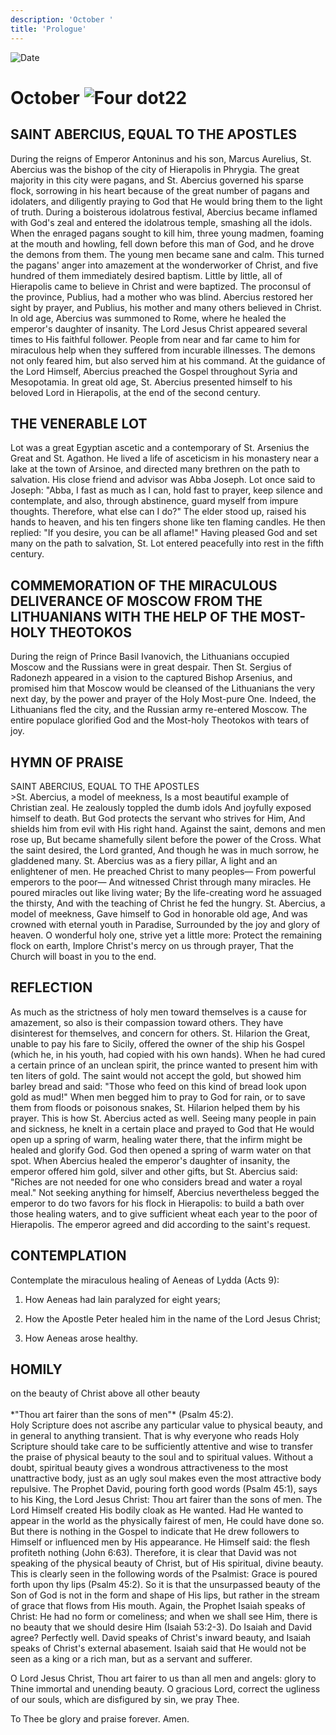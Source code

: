 ```yaml
---
description: 'October '
title: 'Prologue'
---
```


<RunningHead />
<Image src="/title-imprint.png" height={68} width={50} alt="Date" className="title-imprint"/>

# <div id="date">October <Image className="four-dot" src="/four-dot.png" height={15} width={15} alt="Four dot" />22</div>

## SAINT ABERCIUS, EQUAL TO THE APOSTLES

During the reigns of Emperor Antoninus and his son, Marcus Aurelius, St. Abercius was the bishop of the city of Hierapolis in Phrygia. The great majority in this city were pagans, and St. Abercius governed his sparse flock, sorrowing in his heart because of the great number of pagans and idolaters, and diligently praying to God that He would bring them to the light of truth. During a boisterous idolatrous festival, Abercius became inflamed with God's zeal and entered the idolatrous temple, smashing all the idols. When the enraged pagans sought to kill him, three young madmen, foaming at the mouth and howling, fell down before this man of God, and he drove the demons from them. The young men became sane and calm. This turned the pagans' anger into amazement at the wonderworker of Christ, and five hundred of them immediately desired baptism. Little by little, all of Hierapolis came to believe in Christ and were baptized. The proconsul of the province, Publius, had a mother who was blind. Abercius restored her sight by prayer, and Publius, his mother and many others believed in Christ. In old age, Abercius was summoned to Rome, where he healed the emperor's daughter of insanity. The Lord Jesus Christ appeared several times to His faithful follower. People from near and far came to him for miraculous help when they suffered from incurable illnesses. The demons not only feared him, but also served him at his command. At the guidance of the Lord Himself, Abercius preached the Gospel throughout Syria and Mesopotamia. In great old age, St. Abercius presented himself to his beloved Lord in Hierapolis, at the end of the second century.

## THE VENERABLE LOT

Lot was a great Egyptian ascetic and a contemporary of St. Arsenius the Great and St. Agathon. He lived a life of asceticism in his monastery near a lake at the town of Arsinoe, and directed many brethren on the path to salvation. His close friend and advisor was Abba Joseph. Lot once said to Joseph: "Abba, I fast as much as I can, hold fast to prayer, keep silence and contemplate, and also, through abstinence, guard myself from impure thoughts. Therefore, what else can I do?" The elder stood up, raised his hands to heaven, and his ten fingers shone like ten flaming candles. He then replied: "If you desire, you can be all aflame!" Having pleased God and set many on the path to salvation, St. Lot entered peacefully into rest in the fifth century.

## COMMEMORATION OF THE MIRACULOUS DELIVERANCE OF MOSCOW FROM THE LITHUANIANS WITH THE HELP OF THE MOST-HOLY THEOTOKOS

During the reign of Prince Basil Ivanovich, the Lithuanians occupied Moscow and the Russians were in great despair. Then St. Sergius of Radonezh appeared in a vision to the captured Bishop Arsenius, and promised him that Moscow would be cleansed of the Lithuanians the very next day, by the power and prayer of the Holy Most-pure One. Indeed, the Lithuanians fled the city, and the Russian army re-entered Moscow. The entire populace glorified God and the Most-holy Theotokos with tears of joy.


## HYMN OF PRAISE
<div style={{textAlign:'center', color:'crimson', fontWeight:'bold'}}>
SAINT ABERCIUS, EQUAL TO THE APOSTLES
</div>
>St. Abercius, a model of meekness,  
Is a most beautiful example of Christian zeal.  
He zealously toppled the dumb idols  
And joyfully exposed himself to death.  
But God protects the servant who strives for Him,  
And shields him from evil with His right hand.  
Against the saint, demons and men rose up,  
But became shamefully silent before the power of the Cross.  
What the saint desired, the Lord granted,  
And though he was in much sorrow, he gladdened many.  
St. Abercius was as a fiery pillar,  
A light and an enlightener of men.  
He preached Christ to many peoples—  
From powerful emperors to the poor—  
And witnessed Christ through many miracles.  
He poured miracles out like living water;  
By the life-creating word he assuaged the thirsty,  
And with the teaching of Christ he fed the hungry.  
St. Abercius, a model of meekness,  
Gave himself to God in honorable old age,  
And was crowned with eternal youth in Paradise,  
Surrounded by the joy and glory of heaven.  
O wonderful holy one, strive yet a little more:  
Protect the remaining flock on earth,  
Implore Christ's mercy on us through prayer,  
That the Church will boast in you to the end.  


## REFLECTION

As much as the strictness of holy men toward themselves is a cause for amazement, so also is their compassion toward others. They have disinterest for themselves, and concern for others. St. Hilarion the Great, unable to pay his fare to Sicily, offered the owner of the ship his Gospel (which he, in his youth, had copied with his own hands). When he had cured a certain prince of an unclean spirit, the prince wanted to present him with ten liters of gold. The saint would not accept the gold, but showed him barley bread and said: "Those who feed on this kind of bread look upon gold as mud!" When men begged him to pray to God for rain, or to save them from floods or poisonous snakes, St. Hilarion helped them by his prayer. This is how St. Abercius acted as well. Seeing many people in pain and sickness, he knelt in a certain place and prayed to God that He would open up a spring of warm, healing water there, that the infirm might be healed and glorify God. God then opened a spring of warm water on that spot. When Abercius healed the emperor's daughter of insanity, the emperor offered him gold, silver and other gifts, but St. Abercius said: "Riches are not needed for one who considers bread and water a royal meal." Not seeking anything for himself, Abercius nevertheless begged the emperor to do two favors for his flock in Hierapolis: to build a bath over those healing waters, and to give sufficient wheat each year to the poor of Hierapolis. The emperor agreed and did according to the saint's request.


## CONTEMPLATION

Contemplate the miraculous healing of Aeneas of Lydda (Acts 9):

1. How Aeneas had lain paralyzed for eight years;

2. How the Apostle Peter healed him in the name of the Lord Jesus Christ;

3. How Aeneas arose healthy.


## HOMILY
<div style={{textAlign:'center', color:'crimson', fontWeight:'bold'}}>
on the beauty of Christ above all other beauty
</div>
<br />
<div style={{textAlign:'right'}}>
*"Thou art fairer than the sons of men"* (Psalm 45:2).
</div>
Holy Scripture does not ascribe any particular value to physical beauty, and in general to anything transient. That is why everyone who reads Holy Scripture should take care to be sufficiently attentive and wise to transfer the praise of physical beauty to the soul and to spiritual values. Without a doubt, spiritual beauty gives a wondrous attractiveness to the most unattractive body, just as an ugly soul makes even the most attractive body repulsive. The Prophet David, pouring forth good words (Psalm 45:1), says to his King, the Lord Jesus Christ: Thou art fairer than the sons of men. The Lord Himself created His bodily cloak as He wanted. Had He wanted to appear in the world as the physically fairest of men, He could have done so. But there is nothing in the Gospel to indicate that He drew followers to Himself or influenced men by His appearance. He Himself said: the flesh profiteth nothing (John 6:63). Therefore, it is clear that David was not speaking of the physical beauty of Christ, but of His spiritual, divine beauty. This is clearly seen in the following words of the Psalmist: Grace is poured forth upon thy lips (Psalm 45:2). So it is that the unsurpassed beauty of the Son of God is not in the form and shape of His lips, but rather in the stream of grace that flows from His mouth. Again, the Prophet Isaiah speaks of Christ: He had no form or comeliness; and when we shall see Him, there is no beauty that we should desire Him (Isaiah 53:2-3). Do Isaiah and David agree? Perfectly well. David speaks of Christ's inward beauty, and Isaiah speaks of Christ's external abasement. Isaiah said that He would not be seen as a king or a rich man, but as a servant and sufferer.

O Lord Jesus Christ, Thou art fairer to us than all men and angels: glory to Thine immortal and unending beauty. O gracious Lord, correct the ugliness of our souls, which are disfigured by sin, we pray Thee.

To Thee be glory and praise forever. Amen.